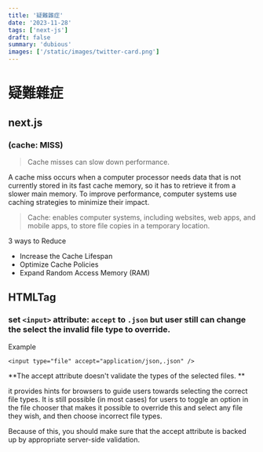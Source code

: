 ```yaml
---
title: '疑難雜症'
date: '2023-11-28'
tags: ['next-js']
draft: false
summary: 'dubious'
images: ['/static/images/twitter-card.png']
---
```


# 疑難雜症

## next.js

### (cache: MISS)

>  Cache misses can slow down performance.

A cache miss occurs when a computer processor needs data that is 
not currently stored in its fast cache memory, so it has to retrieve it from a slower 
main memory. To improve performance, computer systems use caching 
strategies to minimize their impact.

> Cache: enables computer systems, including websites, web apps, and mobile apps, to store file copies in a temporary location.


3 ways to Reduce
+ Increase the Cache Lifespan
+ Optimize Cache Policies
+ Expand Random Access Memory (RAM)

## HTMLTag

### set `<input>` attribute: `accept` to `.json` but user still can change the select the invalid file type to override.

Example

```
<input type="file" accept="application/json,.json" />

```
**The accept attribute doesn't validate the types of the selected files. **

it provides hints for browsers to guide users towards selecting the correct file types. It is still possible (in most cases) for users to toggle an option in the file chooser that makes it possible to override this and select any file they wish, and then choose incorrect file types.

Because of this, you should make sure that the accept attribute is backed up by appropriate server-side validation.
